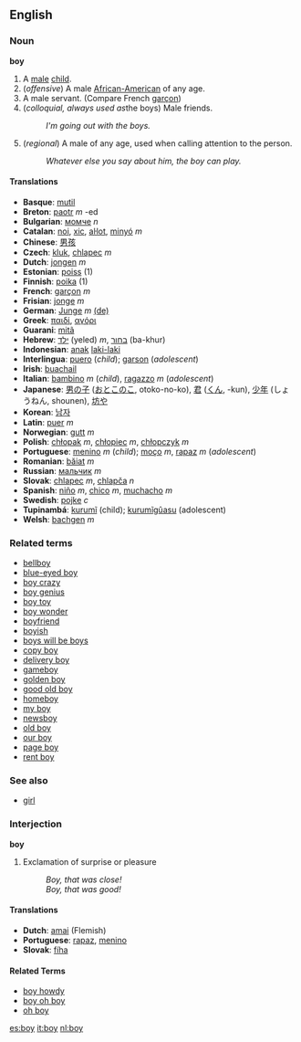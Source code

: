 ==English==

===Noun===
'''boy'''

# A [[male]] [[child]].
# (''offensive'') A male [[African-American]] of any age.
# A male servant. (Compare French [[garçon]])
# (''colloquial, always used as ''the boys) Male friends.
#: ''I'm going out with the boys.''
# (''regional'') A male of any age, used when calling attention to the person.
#: ''Whatever else you say about him, the boy can play.''

====Translations====
*'''Basque''': [[mutil]]
*'''Breton''': [[paotr]] ''m'' -ed
*'''Bulgarian''': [[момче]] ''n''
*'''Catalan''': [[noi]], [[xic]], [[aŀlot]], [[minyó]] ''m''
*'''Chinese''': [[男孩]]
*'''Czech''': [[kluk]], [[chlapec]] ''m''
*'''Dutch''': [[jongen]] ''m''
*'''Estonian''': [[poiss]] (1)
*'''Finnish''': [[poika]] (1)
*'''French''': [[garçon]] ''m''
*'''Frisian''': [[jonge]] ''m''
*'''German''': [[Junge]] ''m'' [[:de:Junge|(de)]]
*'''Greek''': [[παιδί]], [[αγόρι]]
*'''Guarani''': [[mitã]]
*'''Hebrew''': [[ילד]] (yeled) ''m'', [[בחור]] (ba-khur) 
*'''Indonesian''': [[anak]] [[laki-laki]]
*'''Interlingua''': [[puero]] (''child''); [[garson]] (''adolescent'')
*'''Irish''': [[buachail]]
*'''Italian''': [[bambino]] ''m'' (''child''), [[ragazzo]] ''m'' (''adolescent'')
*'''Japanese''': [[男の子]] ([[おとこのこ]], otoko-no-ko), [[君]] ([[くん]], -kun), [[少年]] (しょうねん, shounen), [[坊や]]
*'''Korean''': [[남자]]
*'''Latin''': [[puer]] ''m''
*'''Norwegian''': [[gutt]] ''m''
*'''Polish''': [[chłopak]] ''m'', [[chłopiec]] ''m'', [[chłopczyk]] ''m''
*'''Portuguese''': [[menino]] ''m'' (''child''); [[moço]] ''m'', [[rapaz]] ''m'' (''adolescent'')
*'''Romanian''': [[băiat]] ''m''
*'''Russian''': [[мальчик]] ''m''
*'''Slovak''': [[chlapec]] ''m'', [[chlapča]] ''n''
*'''Spanish''': [[niño]] ''m'', [[chico]] ''m'', [[muchacho]] ''m''
*'''Swedish''': [[pojke]] ''c''
*'''Tupinambá''': [[kurumĩ]] (child); [[kurumĩgûasu]] (adolescent)
*'''Welsh''': [[bachgen]] ''m''

===Related terms===
*[[bellboy]]
*[[blue-eyed boy]]
*[[boy crazy]]
*[[boy genius]]
*[[boy toy]]
*[[boy wonder]]
*[[boyfriend]]
*[[boyish]]
*[[boys will be boys]]
*[[copy boy]]
*[[delivery boy]]
*[[gameboy]]
*[[golden boy]]
*[[good old boy]]
*[[homeboy]]
*[[my boy]]
*[[newsboy]]
*[[old boy]]
*[[our boy]]
*[[page boy]]
*[[rent boy]]

===See also===
*[[girl]]

===Interjection===
'''boy'''

# Exclamation of surprise or pleasure
#: ''Boy, that was close!''
#: ''Boy, that was good!''

====Translations====
*'''Dutch''': [[amai]] (Flemish)
*'''Portuguese''': [[rapaz]], [[menino]]
*'''Slovak''': [[fíha]]

====Related Terms====
*[[boy howdy]]
*[[boy oh boy]]
*[[oh boy]]

[[es:boy]]
[[it:boy]]
[[nl:boy]]